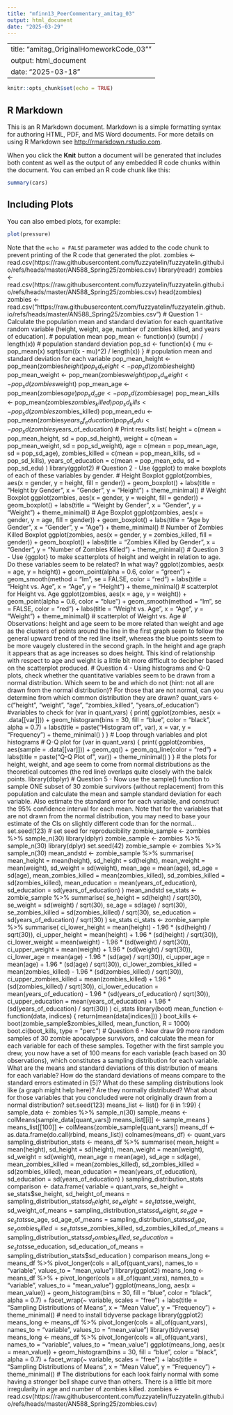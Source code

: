 ```yaml
---
title: "mfinn13_PeerCommentary_amitag_03"
output: html_document
date: "2025-03-29"
---
```


---
title: "amitag_OriginalHomeworkCode_03”"
output: html_document
date: "2025-03-18"
---

```r
knitr::opts_chunk$set(echo = TRUE)
```

## R Markdown

This is an R Markdown document. Markdown is a simple formatting syntax for authoring HTML, PDF, and MS Word documents. For more details on using R Markdown see <http://rmarkdown.rstudio.com>.

When you click the **Knit** button a document will be generated that includes both content as well as the output of any embedded R code chunks within the document. You can embed an R code chunk like this:

```r
summary(cars)
```

## Including Plots

You can also embed plots, for example:

```r
plot(pressure)
```

Note that the `echo = FALSE` parameter was added to the code chunk to prevent printing of the R code that generated the plot.
zombies <- read.csv(https://raw.githubusercontent.com/fuzzyatelin/fuzzyatelin.github.io/refs/heads/master/AN588_Spring25/zombies.csv)
library(readr)
zombies <- read.csv(https://raw.githubusercontent.com/fuzzyatelin/fuzzyatelin.github.io/refs/heads/master/AN588_Spring25/zombies.csv)
head(zombies)
zombies <- read.csv("https://raw.githubusercontent.com/fuzzyatelin/fuzzyatelin.github.io/refs/heads/master/AN588_Spring25/zombies.csv")
# Question 1 - Calculate the population mean and standard deviation for each quantitative random variable (height, weight, age, number of zombies killed, and years of education).
# population mean
pop_mean <- function(x) (sum(x) / length(x))
# population standard deviation
pop_sd <- function(x) {
mu <- pop_mean(x)
sqrt(sum((x - mu)^2) / length(x))
}
# population mean and standard deviation for each variable
pop_mean_height <- pop_mean(zombies$height)
pop_sd_height <- pop_sd(zombies$height)
pop_mean_weight <- pop_mean(zombies$weight)
pop_sd_weight <- pop_sd(zombies$weight)
pop_mean_age <- pop_mean(zombies$age)
pop_sd_age <- pop_sd(zombies$age)
pop_mean_kills <- pop_mean(zombies$zombies_killed)
pop_sd_kills <- pop_sd(zombies$zombies_killed)
pop_mean_edu <- pop_mean(zombies$years_of_education)
pop_sd_edu <- pop_sd(zombies$years_of_education)
# Print results
list(
height = c(mean = pop_mean_height, sd = pop_sd_height),
weight = c(mean = pop_mean_weight, sd = pop_sd_weight),
age = c(mean = pop_mean_age, sd = pop_sd_age),
zombies_killed = c(mean = pop_mean_kills, sd = pop_sd_kills),
years_of_education = c(mean = pop_mean_edu, sd = pop_sd_edu)
)
library(ggplot2)
# Question 2 - Use {ggplot} to make boxplots of each of these variables by gender.
# Height Boxplot
ggplot(zombies, aes(x = gender, y = height, fill = gender)) +
geom_boxplot() +
labs(title = "Height by Gender", x = "Gender", y = "Height") +
theme_minimal()
# Weight Boxplot
ggplot(zombies, aes(x = gender, y = weight, fill = gender)) +
geom_boxplot() +
labs(title = "Weight by Gender", x = "Gender", y = "Weight") +
theme_minimal()
# Age Boxplot
ggplot(zombies, aes(x = gender, y = age, fill = gender)) +
geom_boxplot() +
labs(title = "Age by Gender", x = "Gender", y = "Age") +
theme_minimal()
# Number of Zombies Killed Boxplot
ggplot(zombies, aes(x = gender, y = zombies_killed, fill = gender)) +
geom_boxplot() +
labs(title = "Zombies Killed by Gender", x = "Gender", y = "Number of Zombies Killed") +
theme_minimal()
# Question 3 - Use {ggplot} to make scatterplots of height and weight in relation to age. Do these variables seem to be related? In what way?
ggplot(zombies, aes(x = age, y = height)) +
geom_point(alpha = 0.6, color = "green") +
geom_smooth(method = "lm", se = FALSE, color = "red") +
labs(title = "Height vs. Age", x = "Age", y = "Height") +
theme_minimal() # scatterplot for Height vs. Age
ggplot(zombies, aes(x = age, y = weight)) +
geom_point(alpha = 0.6, color = "blue") +
geom_smooth(method = "lm", se = FALSE, color = "red") +
labs(title = "Weight vs. Age", x = "Age", y = "Weight") +
theme_minimal() # scatterplot of Weight vs. Age
# Observations: height and age seem to be more related than weight and age as the clusters of points around the line in the first graph seem to follow the general upward trend of the red line itself, whereas the blue points seem to be more vaugely clustered in the second graph. In the height and age graph it appears that as age increases so does height. This kind of relationship with respect to age and weight is a little bit more difficult to decipher based on the scatterplot produced.
# Question 4 - Using histograms and Q-Q plots, check whether the quantitative variables seem to be drawn from a normal distribution. Which seem to be and which do not (hint: not all are drawn from the normal distribution)? For those that are not normal, can you determine from which common distribution they are drawn?
quant_vars <- c("height", "weight", "age", "zombies_killed", "years_of_education") #variables to check
for (var in quant_vars) {
print(
ggplot(zombies, aes(x = .data[[var]])) +
geom_histogram(bins = 30, fill = "blue", color = "black", alpha = 0.7) +
labs(title = paste("Histogram of", var), x = var, y = "Frequency") +
theme_minimal()
)
} # Loop through variables and plot histograms
# Q-Q plot
for (var in quant_vars) {
print(
ggplot(zombies, aes(sample = .data[[var]])) +
geom_qq() +
geom_qq_line(color = "red") +
labs(title = paste("Q-Q Plot of", var)) +
theme_minimal()
)
}
# the plots for height, weight, and age seem to come from normal distributions as the theoretical outcomes (the red line) overlaps quite closely with the balck points.
library(dbplyr)
# Question 5 - Now use the sample() function to sample ONE subset of 30 zombie survivors (without replacement) from this population and calculate the mean and sample standard deviation for each variable. Also estimate the standard error for each variable, and construct the 95% confidence interval for each mean. Note that for the variables that are not drawn from the normal distribution, you may need to base your estimate of the CIs on slightly different code than for the normal…
set.seed(123) # set seed for reproducibility
zombie_sample <- zombies %>% sample_n(30)
library(dplyr)
zombie_sample <- zombies %>% sample_n(30)
library(dplyr)
set.seed(42)
zombie_sample <- zombies %>% sample_n(30)
mean_andstd <- zombie_sample %>%
summarise(
mean_height = mean(height),
sd_height = sd(height),
mean_weight = mean(weight),
sd_weight = sd(weight),
mean_age = mean(age),
sd_age = sd(age),
mean_zombies_killed = mean(zombies_killed),
sd_zombies_killed = sd(zombies_killed),
mean_education = mean(years_of_education),
sd_education = sd(years_of_education)
)
mean_andstd
se_stats <- zombie_sample %>%
summarise(
se_height = sd(height) / sqrt(30),
se_weight = sd(weight) / sqrt(30),
se_age = sd(age) / sqrt(30),
se_zombies_killed = sd(zombies_killed) / sqrt(30),
se_education = sd(years_of_education) / sqrt(30)
)
se_stats
ci_stats <- zombie_sample %>%
summarise(
ci_lower_height = mean(height) - 1.96 * (sd(height) / sqrt(30)),
ci_upper_height = mean(height) + 1.96 * (sd(height) / sqrt(30)),
ci_lower_weight = mean(weight) - 1.96 * (sd(weight) / sqrt(30)),
ci_upper_weight = mean(weight) + 1.96 * (sd(weight) / sqrt(30)),
ci_lower_age = mean(age) - 1.96 * (sd(age) / sqrt(30)),
ci_upper_age = mean(age) + 1.96 * (sd(age) / sqrt(30)),
ci_lower_zombies_killed = mean(zombies_killed) - 1.96 * (sd(zombies_killed) / sqrt(30)),
ci_upper_zombies_killed = mean(zombies_killed) + 1.96 * (sd(zombies_killed) / sqrt(30)),
ci_lower_education = mean(years_of_education) - 1.96 * (sd(years_of_education) / sqrt(30)),
ci_upper_education = mean(years_of_education) + 1.96 * (sd(years_of_education) / sqrt(30))
)
ci_stats
library(boot)
mean_function <- function(data, indices) {
return(mean(data[indices]))
}
boot_kills <- boot(zombie_sample$zombies_killed, mean_function, R = 1000)
boot.ci(boot_kills, type = "perc")
# Question 6 - Now draw 99 more random samples of 30 zombie apocalypse survivors, and calculate the mean for each variable for each of these samples. Together with the first sample you drew, you now have a set of 100 means for each variable (each based on 30 observations), which constitutes a sampling distribution for each variable. What are the means and standard deviations of this distribution of means for each variable? How do the standard deviations of means compare to the standard errors estimated in [5]? What do these sampling distributions look like (a graph might help here)? Are they normally distributed? What about for those variables that you concluded were not originally drawn from a normal distribution?
set.seed(123)
means_list <- list()
for (i in 1:99) {
sample_data <- zombies %>% sample_n(30)
sample_means <- colMeans(sample_data[quant_vars])
means_list[[i]] <- sample_means
}
means_list[[100]] <- colMeans(zombie_sample[quant_vars])
means_df <- as.data.frame(do.call(rbind, means_list))
colnames(means_df) <- quant_vars
sampling_distribution_stats <- means_df %>%
summarise(
mean_height = mean(height),
sd_height = sd(height),
mean_weight = mean(weight),
sd_weight = sd(weight),
mean_age = mean(age),
sd_age = sd(age),
mean_zombies_killed = mean(zombies_killed),
sd_zombies_killed = sd(zombies_killed),
mean_education = mean(years_of_education),
sd_education = sd(years_of_education)
)
sampling_distribution_stats
comparison <- data.frame(
variable = quant_vars,
se_height = se_stats$se_height,
sd_height_of_means = sampling_distribution_stats$sd_height,
se_weight = se_stats$se_weight,
sd_weight_of_means = sampling_distribution_stats$sd_weight,
se_age = se_stats$se_age,
sd_age_of_means = sampling_distribution_stats$sd_age,
se_zombies_killed = se_stats$se_zombies_killed,
sd_zombies_killed_of_means = sampling_distribution_stats$sd_zombies_killed,
se_education = se_stats$se_education,
sd_education_of_means = sampling_distribution_stats$sd_education
)
comparison
means_long <- means_df %>%
pivot_longer(cols = all_of(quant_vars), names_to = "variable", values_to = "mean_value")
library(ggplot2)
means_long <- means_df %>%
+     pivot_longer(cols = all_of(quant_vars), names_to = "variable", values_to = "mean_value")
ggplot(means_long, aes(x = mean_value)) +
geom_histogram(bins = 30, fill = "blue", color = "black", alpha = 0.7) +
facet_wrap(~ variable, scales = "free") +
labs(title = "Sampling Distributions of Means", x = "Mean Value", y = "Frequency") +
theme_minimal()
# need to install tidyverse package
library(ggplot2)
means_long <- means_df %>%
pivot_longer(cols = all_of(quant_vars), names_to = "variable", values_to = "mean_value")
library(tidyverse)
means_long <- means_df %>%
pivot_longer(cols = all_of(quant_vars), names_to = "variable", values_to = "mean_value")
ggplot(means_long, aes(x = mean_value)) +
geom_histogram(bins = 30, fill = "blue", color = "black", alpha = 0.7) +
facet_wrap(~ variable, scales = "free") +
labs(title = "Sampling Distributions of Means", x = "Mean Value", y = "Frequency") +
theme_minimal()
# The distributions for each look fairly normal with some having a stronger bell shape curve than others. There is a little bit more irregularity in age and number of zombies killed.
zombies <- read.csv(https://raw.githubusercontent.com/fuzzyatelin/fuzzyatelin.github.io/refs/heads/master/AN588_Spring25/zombies.csv)
